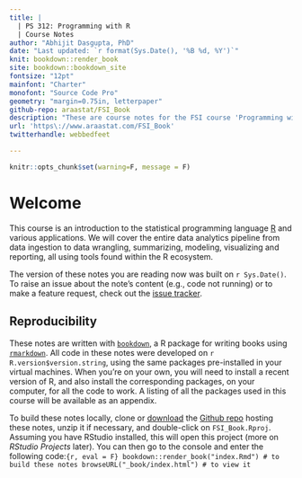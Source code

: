 ```yaml
--- 
title: |
  | PS 312: Programming with R
  | Course Notes
author: "Abhijit Dasgupta, PhD"
date: "Last updated: `r format(Sys.Date(), '%B %d, %Y')`"
knit: bookdown::render_book
site: bookdown::bookdown_site
fontsize: "12pt"
mainfont: "Charter"
monofont: "Source Code Pro"
geometry: "margin=0.75in, letterpaper"
github-repo: araastat/FSI_Book
description: "These are course notes for the FSI course 'Programming with R' (PS 312) taught over 3 days"
url: 'https\://www.araastat.com/FSI_Book'
twitterhandle: webbedfeet

---
```


```r
knitr::opts_chunk$set(warning=F, message = F)

``` 

# Welcome {-}

This course is an introduction to the statistical programming language 
[R](http://www.r-project.org) and various applications. We will cover the entire data analytics pipeline from data ingestion to data wrangling, summarizing, modeling, visualizing and reporting, all using tools found within the R ecosystem. 

The version of these notes you are reading now was built on 
`r Sys.Date()`. To raise an issue about the note's content (e.g., code not running) or to make a feature request, check out the 
[issue tracker](https://github.com/araastat/FSI_Book/issues).

## Reproducibility {-}

These notes are written with [`bookdown`](https://bookdown.org), a R package for writing books using [`rmarkdown`](https://rmarkdown.rstudio.com).
All code in these notes were developed on `r R.version$version.string`, using
the same packages pre-installed in your virtual machines. When you're on your
own, you will need to install a recent version of R, and also install the
corresponding packages, on your computer, for all the code to work. A listing of
all the packages used in this course will be available as an appendix.

To build these notes locally, clone or [download](https://github.com/araastat/FSI_Book/archive/master.zip) the 
[Github repo](https://github.com/araastat/FSI_Book) hosting these notes, unzip it if necessary, and double-click on `FSI_Book.Rproj`. Assuming you have RStudio installed, this will open this project (more on _RStudio Projects_ later). You can then go to the console and enter the following code:```{r, eval = F}
bookdown::render_book("index.Rmd") # to build these notes
browseURL("_book/index.html") # to view it
```

